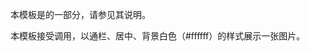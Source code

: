 {{Documentation subpage}}
本模板是{{tl|Chembox}}的一部分，请参见其说明。

本模板接受{{tl|Chembox image}}调用，以通栏、居中、背景白色（#ffffff）的样式展示一张图片。
<includeonly>
[[Category:化学信息框模板|{{PAGENAME}}]]
</includeonly>